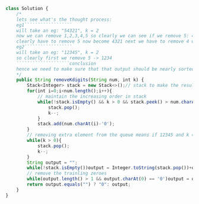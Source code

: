 ```js
class Solution {
    /*
    lets see what's the thought process: 
    eg1``````````````````
    will take an eg: "54321", k = 2 
    now we can remove 1,2,3,4,5 so clearly we can see if we remove 5: 4321, 4:5321, 3:5421, 2:5431, 1:5432
    clearly have to remove 5 now become 4321 next we have to remove 4 which becomes 321
    eg2``````````````````
    will take an eg: "12345", k = 2
    so clearly first we remove 5 -> 1234
    ````````````````````conclusion
    hence we need to make sure that that output should be nearly sorted in strictly increasing manner then only its possibly mini
    */
    public String removeKdigits(String num, int k) {
        Stack<Integer> stack = new Stack<>();// stack to make the result in strictly increasing
        for(int i=0;i<num.length();i++){
            // maintain the increasing order in stack
            while(!stack.isEmpty() && k > 0 && stack.peek() > num.charAt(i)-'0'){
                stack.pop();
                k--;
            }
            stack.add(num.charAt(i)-'0');
        }
        // removing extra element from the queue means if 12345 and k = 2 so remove 5,4
        while(k > 0){
            stack.pop();
            k--;
        }
        String output = "";
        while(!stack.isEmpty())output = Integer.toString(stack.pop())+output;
        // remove the trainling zeroes
        while(output.length() > 1 && output.charAt(0) == '0')output = output.substring(1);
        return output.equals("") ? "0": output;
    }
}

```